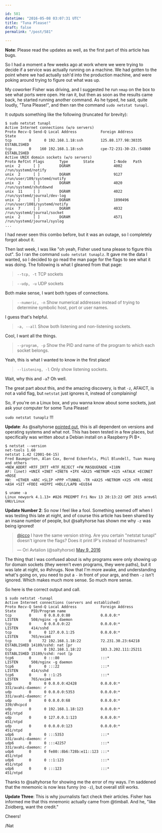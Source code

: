 ```yaml
---

id: 581
datetime: "2016-05-08 03:07:31 UTC"
title: "Tuna Please!"
draft: false
permalink: "/post/581"

---
```


**Note**: Please read the updates as well, as the first part of this article has bugs.

So I had a moment a few weeks ago at work where we were trying to decide if a service was actually running on a machine. We had gotten to the point where we had actually ssh'd into the production machine, and were poking around trying to figure out what was up.

My coworker Fisher was driving, and I suggested he run `nmap` on the box to see what ports were open. He ran it, but then as soon as the results came back, he started running another command. As he typed, he said, quite loudly, "Tuna Please!", and then ran the command `sudo netstat tunapl`.

It outputs something like the following (truncated for brevity):

```shell
$ sudo netstat tunapl
Active Internet connections (w/o servers)
Proto Recv-Q Send-Q Local Address           Foreign Address         State
tcp        0      0 192.168.1.18:ssh        125.88.177.98:30335     ESTABLISHED
tcp        0    160 192.168.1.18:ssh        cpe-72-231-30-23.:54860 ESTABLISHED
Active UNIX domain sockets (w/o servers)
Proto RefCnt Flags       Type       State         I-Node   Path
unix  2      [ ]         DGRAM                    4002     /run/systemd/notify
unix  2      [ ]         DGRAM                    9127     /run/user/109/systemd/notify
unix  2      [ ]         DGRAM                    4020     /run/systemd/shutdownd
unix  11     [ ]         DGRAM                    4022     /run/systemd/journal/dev-log
unix  2      [ ]         DGRAM                    1890496  /run/user/1001/systemd/notify
unix  7      [ ]         DGRAM                    4032     /run/systemd/journal/socket
unix  2      [ ]         DGRAM                    4571     /run/systemd/journal/syslog
...
```

I had never seen this combo before, but it was an outage, so I completely forgot about it. 

Then last week, I was like "oh yeah, Fisher used tuna please to figure this out". So I ran the command `sudo netstat tunaplz`. It gave me the data I wanted, so I decided to go read the man page for the flags to see what it was doing. The following is what I gleaned from that page:

 > `--tcp, -t` TCP sockets

 > `--udp, -u` UDP sockets

Both make sense, I want both types of connections.

 > `--numeric, -n` Show numerical addresses instead of trying to determine symbolic host, port or user names.

I guess that's helpful.

 > `-a, --all` Show both listening and non-listening sockets.

Cool, I want all the things.

 > `--program, -p` Show the PID and name of the program to which each socket belongs.

Yeah, this is what I wanted to know in the first place!

 > `--listening, -l` Only show listening sockets.

Wait, why this and `-a`? Oh well.

The great part about this, and the amazing discovery, is that `-z`, AFAICT, is not a valid flag, but `netstat` just ignores it, instead of complaining!

So, if you're on a Linux box, and you wanna know about some sockets, just ask your computer for some Tuna Please!

`sudo netstat tunaplz` !!!

**Update**: As @saltyhorse [pointed out](https://twitter.com/saltyhorse/status/729296565983121409), this is all dependent on versions and operating systems and what not. This has been tested in a few places, but specifically was written about a Debian install on a Raspberry Pi B+.

```shell
$ netstat --version
net-tools 1.60
netstat 1.42 (2001-04-15)
Fred Baumgarten, Alan Cox, Bernd Eckenfels, Phil Blundell, Tuan Hoang and others
+NEW_ADDRT +RTF_IRTT +RTF_REJECT +FW_MASQUERADE +I18N
AF: (inet) +UNIX +INET +INET6 +IPX +AX25 +NETROM +X25 +ATALK +ECONET +ROSE
HW:  +ETHER +ARC +SLIP +PPP +TUNNEL -TR +AX25 +NETROM +X25 +FR +ROSE +ASH +SIT +FDDI +HIPPI +HDLC/LAPB +EUI64

$ uname -a
Linux newyork 4.1.13+ #826 PREEMPT Fri Nov 13 20:13:22 GMT 2015 armv6l GNU/Linux
```


**Update Number 2**: So now I feel like a fool. Something seemed off when I was testing this late at night, and of course this article has been shared by an insane number of people, but @saltyhorse has shown me why `-z` was being ignored!

<blockquote class="twitter-tweet" data-conversation="none" data-lang="en"><p lang="en" dir="ltr"><a href="https://twitter.com/icco">@icco</a> I have the same version string. Are you certain &quot;netstat tunapl&quot; doesn&#39;t ignore the flags? Does it print IP&#39;s instead of hostnames?</p>&mdash; Ori Avtalion (@saltyhorse) <a href="https://twitter.com/saltyhorse/status/729570333762686976">May 9, 2016</a></blockquote>
<script async src="//platform.twitter.com/widgets.js" charset="utf-8"></script>

The thing that I was confused about is why programs were only showing up for domain sockets (they weren't even programs, they were paths), but it was late at night, so #shrugs. Now that I'm more awake, and understanding what's going on, you need to put a `-` in front of your args, and then `-z` isn't ignored. Which makes much more sense. So much more sense.

So here is the correct output and call.

```shell
$ sudo netstat -tunapl
Active Internet connections (servers and established)
Proto Recv-Q Send-Q Local Address           Foreign Address         State       PID/Program name
tcp        0      0 0.0.0.0:80              0.0.0.0:*               LISTEN      508/nginx -g daemon
tcp        0      0 0.0.0.0:22              0.0.0.0:*               LISTEN      414/sshd
tcp        0      0 127.0.0.1:25            0.0.0.0:*               LISTEN      765/exim4
tcp        0     72 192.168.1.18:22         72.231.30.23:64218      ESTABLISHED 14189/sshd: nat [pr
tcp        0      0 192.168.1.18:22         183.3.202.111:25211     ESTABLISHED 15189/sshd: root [p
tcp6       0      0 :::80                   :::*                    LISTEN      508/nginx -g daemon
tcp6       0      0 :::22                   :::*                    LISTEN      414/sshd
tcp6       0      0 ::1:25                  :::*                    LISTEN      765/exim4
udp        0      0 0.0.0.0:42428           0.0.0.0:*                           331/avahi-daemon: r
udp        0      0 0.0.0.0:5353            0.0.0.0:*                           331/avahi-daemon: r
udp        0      0 0.0.0.0:68              0.0.0.0:*                           339/dhcpcd
udp        0      0 192.168.1.18:123        0.0.0.0:*                           451/ntpd
udp        0      0 127.0.0.1:123           0.0.0.0:*                           451/ntpd
udp        0      0 0.0.0.0:123             0.0.0.0:*                           451/ntpd
udp6       0      0 :::5353                 :::*                                331/avahi-daemon: r
udp6       0      0 :::42257                :::*                                331/avahi-daemon: r
udp6       0      0 fe80::8b6:728b:e11::123 :::*                                451/ntpd
udp6       0      0 ::1:123                 :::*                                451/ntpd
udp6       0      0 :::123                  :::*                                451/ntpd
```

Thanks to @saltyhorse for showing me the error of my ways. I'm saddened that the mnemonic is now less funny (no `-z`), but overall still works.

**Update Three**: This is why journalists fact check their articles. Fisher has informed me that this mnemonic actually came from @timball. And he, "like Zoidberg, want the credit."

Cheers!

/Nat


